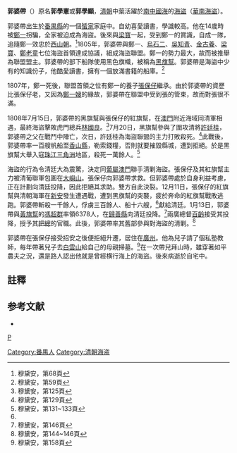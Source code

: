 '''郭婆帶'''（{{bd|1770年||？}}）原名'''郭學憲'''或'''郭學顯'''，[[清朝|清朝]]中葉活躍於[[南中國海|南中國海]]的[[海盜|海盜]]（[[華南海盜|華南海盜]]）。 

郭婆帶出生於[[番禺縣|番禺縣]]的一個[[蜑家|蜑家]]家庭中。自幼喜愛讀書，學識較高。他在14歲時被[[鄭一|鄭一]]拐騙，全家被迫成為海盜。後來與[[梁寶|梁寶]]一起，受到鄭一的賞識，自成一隊，追隨鄭一效忠於[[西山朝|西山朝]]。<ref name="m68">穆黛安，第68頁</ref>1805年，郭婆帶與鄭一、[[烏石二|烏石二]]、[[吳知青|吳知青]]、[[金古養|金古養]]、[[梁寶|梁寶]]、[[鄭老童|鄭老童]]七位海盜首領達成協議，組成海盜聯盟。鄭一的勢力最大，故而被推舉為聯盟盟主。郭婆帶的部下船隊使用黑色旗幟，被稱為[[黑旗幫|黑旗幫]]。郭婆帶是海盜中少有的知識份子，他酷愛讀書，擁有一個放滿書籍的船庫。<ref name="m59">穆黛安，第59頁</ref>

1807年，鄭一死後，聯盟首領之位有鄭一的養子[[張保仔|張保仔]]繼承。由於郭婆帶的資歷比張保仔老，又因為[[鄭一嫂|鄭一嫂]]的緣故，郭婆帶在聯盟中受到張的管束，故而對張很不滿。

1808年7月15日，郭婆帶的黑旗幫與張保仔的紅旗幫，在[[澳門|澳門]]附近海域同清軍相遇，最終海盜擊敗虎門總兵[[林國良|林國良]]。<ref name="m125">穆黛安，第125頁</ref>7月20日，黑旗幫參與了圍攻清將[[許廷桂_(總兵)|許廷桂]]，郭婆帶之父在戰鬥中陣亡，次日，許廷桂為海盜聯盟的主力打敗殺死。<ref name="m129">穆黛安，第129頁</ref>此戰後，郭婆帶率一百艘帆船至[[香山縣|香山縣]]，勒索錢糧，否則就要摧毀縣城，遭到拒絕。於是黑旗幫大舉入寇[[珠江三角洲|珠江三角洲]]地區，殺死一萬餘人。<ref name="m131">穆黛安，第131~133頁</ref>

海盜的行為令清廷大為震驚，決定同[[葡屬澳門|葡屬澳門]]聯手清剿海盜。張保仔及其紅旗幫主力被清葡聯軍包圍在[[大嶼山|大嶼山]]。張保仔向郭婆帶求救。但郭婆帶處於自身利益考慮，正在計劃向清廷投降，因此拒絕其求助。雙方自此決裂。12月11日，張保仔的紅旗幫與清朝海軍在[[寶安縣|新安]]發生遭遇戰，遭到黑旗幫的突襲，疲於奔命的紅旗幫戰敗逃跑。郭婆帶斬殺一千餘人，俘虜三百餘人、船十六艘，<ref name="m144"/>獻給清廷。1月13日，郭婆帶與[[黃旗幫|黃旗幫]]的[[馮超群|馮超群]]率領6378人，在[[歸善縣|歸善縣]]向清廷投降。<ref name="m146">穆黛安，第146頁</ref>兩廣總督[[百齡|百齡]]接受其投降，授予其[[把總|把總]]的官職。此後，郭婆帶率其舊部參與對海盜的清剿。<ref name="m144">穆黛安，第144~146頁</ref>

郭婆帶在張保仔接受招安之後便拒絕升遷，居住在[[廣州|廣州]]。他為兒子請了個私塾教師，每年帶著兒子去[[白云山_(广州)|白雲山]]給自己的母親掃墓。<ref name="m158">穆黛安，第158頁</ref>在一次帶兒拜山時，雖穿著如平農夫之況，還是路人認出他就是曾經横行海上的海盜。後來病逝於自宅中。

==註釋==
{{reflist}}

==参考文献==
*{{cite book|title={{VarSerif|Pirates of the South China Coast: 1790~1810}}|trans_title=《華南海盜 一七九〇—一八一〇》|author=（美國）穆黛安（Dian H. Murray）|others=刘平译|location=北京|publisher=中国社会科学出版社|year=1997|isbn=7-5004-2089-7|language=zh}}

[[Category:番禺人|Category:番禺人]]
[[Category:清朝海盗|Category:清朝海盗]]
[[category:郭姓|P]]